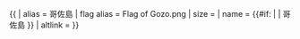 {{ {{{1<noinclude>|country showdata</noinclude>}}}
| alias = 哥佐島
| flag alias = Flag of Gozo.png
| size = {{{size|}}}
| name = {{#if: {{{name|}}} | {{{name|}}} | 哥佐島 }}
| altlink = {{{altlink|}}}
}}